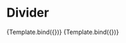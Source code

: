 


<Meta title="Components/Layout/Divider" component={Divider} />


# Divider

<Canvas>
      <Story 
    name="Horizontal"
    args={{ 
    orientation: 'horizontal',
    }}>
    {Template.bind({})}
   </Story>
       <Story 
    name="Vertical"
    args={{ 
    orientation: 'vertical',
    }}>
    {Template.bind({})}
   </Story>
</Canvas>

